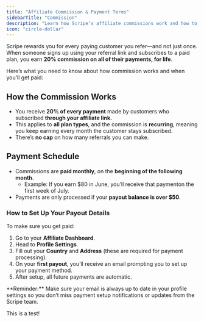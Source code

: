 ```yaml
---
title: "Affiliate Commission & Payment Terms"
sidebarTitle: "Commission"
description: "Learn how Scripe’s affiliate commissions work and how to get paid."
icon: "circle-dollar"
---
```


Scripe rewards you for every paying customer you refer—and not just once. When someone signs up using your referral link and subscribes to a paid plan, you earn **20% commission on all of their payments, for life**.

Here’s what you need to know about how commission works and when you’ll get paid:

## How the Commission Works

- You receive **20% of every payment** made by customers who subscribed **through your affiliate link.**
- This applies to **all plan types**, and the commission is **recurring**, meaning you keep earning every month the customer stays subscribed.
- There’s **no cap** on how many referrals you can make.

## Payment Schedule

- Commissions are **paid monthly**, on the **beginning of the following month**.
  - Example: If you earn \$80 in June, you’ll receive that paymenton the first week of July.
- Payments are only processed if your **payout balance is over \$50**.

### How to Set Up Your Payout Details

To make sure you get paid:

1. Go to your **Affiliate Dashboard**.
2. Head to **Profile Settings**.
3. Fill out your **Country** and **Address** (these are required for payment processing).
4. On your **first payout**, you’ll receive an email prompting you to set up your payment method.
5. After setup, all future payments are automatic.

<Note>
  **Reminder:** Make sure your email is always up to date in your profile settings so you don’t miss payment setup notifications or updates from the Scripe team.
</Note>

This is a test!